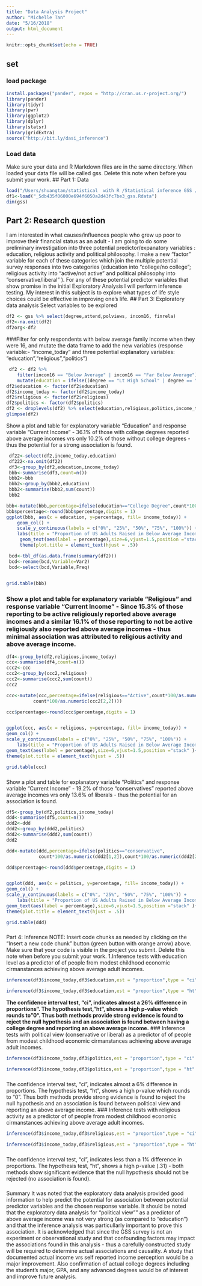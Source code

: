 ```yaml
---
title: "Data Analysis Project"
author: "Michelle Tan"
date: "5/16/2018"
output: html_document
---
```


```r
knitr::opts_chunk$set(echo = TRUE)
```

## set
### load package
```r
install.packages("pander", repos = "http://cran.us.r-project.org/")
library(pander)
library(tidyr)
library(pwr)
library(ggplot2)
library(dplyr)
library(statsr)
library(gridExtra)
source("http://bit.ly/dasi_inference")
```
### Load data
Make sure your data and R Markdown files are in the same directory. When loaded your data file will be called gss. Delete this note when before you submit your work.
## Part 1: Data
```r
load("/Users/shuangtan/statistical  with R /Statistical inference GSS /_5db435f06000e694f6050a2d43fc7be3_gss.Rdata")
df1<-load("_5db435f06000e694f6050a2d43fc7be3_gss.Rdata")
dim(gss)
```

## Part 2: Research question
I am interested in what causes/influences people who grew up poor to improve their financial status as an adult - I am going to do some preliminary investigation into three potential predictor/expanatory variables : education, religious activity and political philosophy. I make a new “factor” variable for each of these categories which join the multiple potential survey responses into two categories (education into “college/no college”; religious activity into “active/not active” and political philosophy into “conservative/liberal” ). For any of these potential predictor variables that show promise in the initial Exploratory Analysis I will perform inference testing.
My interest in this subject is to explore what types of life style choices could be effective in improving one’s life.
## 
Part 3: Exploratory data analysis
Select variables to be explored
```r
df2 <- gss %>% select(degree,attend,polviews, incom16, finrela)
df2<-na.omit(df2)
df2org<-df2
```
###Filter for only respondents with below average family income when they were 16, and mutate the data frame to add the new variables (response variable:- “income_today” and three potential explanatory variables: “education”,“religious”,“politics”)
```r
 df2 <- df2 %>%
    filter(incom16 == "Below Average" | incom16 == "Far Below Average") %>%
    mutate(education = ifelse((degree == "Lt High School" | degree == "High School"), "No College Degree", "College Degree"), income_today = ifelse((finrela == "Far Above Average" | finrela == "Above Average"), "Above Average", "Not Above Average"), politics = ifelse((polviews == "Extrmly Conservative" | polviews == "Conservative"| polviews == "Slightly Conservative"), "conservative", "liberal"), religious = ifelse((attend == "More Thn Once Wk"|attend == "Every Week"| attend == "Nrly Every Week"|attend == "2-3X A Month"|attend == "Once A Month"),"Active","NotActive"))
df2$education <- factor(df2$education)
df2$income_today <- factor(df2$income_today)
df2$religious <- factor(df2$religious)
df2$politics <- factor(df2$politics)
df2 <- droplevels(df2) %>% select(education,religious,politics,income_today)
glimpse(df2)
```

Show a plot and table for explanatory variable “Education” and response variable “Current Income” - 36.1% of those with college degrees reported above average incomes vrs only 10.2% of those without college degrees - thus the potential for a strong association is found.
```r
 df22<-select(df2,income_today,education)
 df222<-na.omit(df22)
 df3<-group_by(df2,education,income_today)
 bbb<-summarise(df3,count=n())
 bbb2<-bbb
 bbb2<-group_by(bbb2,education) 
 bbb2<-summarise(bbb2,sum(count))
 bbb2
```

```r
bbb<-mutate(bbb,percentage=ifelse(education=="College Degree",count*100/(as.numeric(bbb2[1,2])),count*100/(as.numeric(bbb2[2,2]))))
bbb$percentage<-round(bbb$percentage,digits = 1)
ggplot(bbb, aes(x = education, y=percentage, fill= income_today)) +
    geom_col() +
    scale_y_continuous(labels = c("0%", "25%", "50%", "75%", "100%")) +
    labs(title = "Proportion of US Adults Raised in Below Average Income Families' \n Present Income by Education Level", y = "% Adults in Each Present Income Category", x = "Education Level", color = "Present Income")+
     geom_text(aes(label = percentage),size=6,vjust=1.5,position ="stack" )+
     theme(plot.title = element_text(hjust = .5))

 bcd<-tbl_df(as.data.frame(summary(df2)))
 bcd<-rename(bcd,Variable=Var2)
 bcd<-select(bcd,Variable,Freq)
 
```



```r
grid.table(bbb)
```

### Show a plot and table for explanatory variable “Religious” and response variable “Current Income” - Since 15.3% of those reporting to be active religiously reported above average incomes and a similar 16.1% of those reporting to not be active religiously also reported above average incomes - thus minimal association was attributed to religious activity and above average income.

```r
df4<-group_by(df2,religious,income_today)
ccc<-summarise(df4,count=n())
ccc2<-ccc
ccc2<-group_by(ccc2,religious) 
ccc2<-summarise(ccc2,sum(count))
ccc2
```

```r
ccc<-mutate(ccc,percentage=ifelse(religious=="Active",count*100/as.numeric(ccc2[1,2]),
          count*100/as.numeric(ccc2[2,2])))

ccc$percentage<-round(ccc$percentage,digits = 1)


ggplot(ccc, aes(x = religious, y=percentage, fill= income_today)) + 
geom_col() +
scale_y_continuous(labels = c("0%", "25%", "50%", "75%", "100%")) +
    labs(title = "Proportion of US Adults Raised in Below Average Income Families' \n Present Religious Level", y = "% Adults in Each Present Income Category", x = "Religious Activity", fill = "Present Income")+
geom_text(aes(label = percentage),size=6,vjust=1.5,position ="stack" )+
theme(plot.title = element_text(hjust = .5))
```

```r
grid.table(ccc)
```
###
Show a plot and table for explanatory variable “Politics” and response variable “Current Income” - 19.2% of those “conservatives” reported above average incomes vrs only 13.6% of liberals - thus the potential for an association is found.

```r
df5<-group_by(df2,politics,income_today)
ddd<-summarise(df5,count=n())
ddd2<-ddd
ddd2<-group_by(ddd2,politics) 
ddd2<-summarise(ddd2,sum(count))
ddd2
```

```r
ddd<-mutate(ddd,percentage=ifelse(politics=="conservative",
            count*100/as.numeric(ddd2[1,2]),count*100/as.numeric(ddd2[2,2])))

ddd$percentage<-round(ddd$percentage,digits = 1)


ggplot(ddd, aes(x = politics, y=percentage, fill= income_today)) + 
geom_col() +
scale_y_continuous(labels = c("0%", "25%", "50%", "75%", "100%")) +
    labs(title = "Proportion of US Adults Raised in Below Average Income Families' \n Political View", y = "% Adults in Each Present Income Category", x = "Political View", fill = "Present Income")+
geom_text(aes(label = percentage),size=6,vjust=1.5,position ="stack" )+
theme(plot.title = element_text(hjust = .5))

```

```r
grid.table(ddd)
```
###
Part 4: Inference
NOTE: Insert code chunks as needed by clicking on the "Insert a new code chunk" 
button (green button with orange arrow) above. Make sure that your code is visible
in the project you submit. Delete this note when before you submit your work.
 1.Inference tests with education level as a predictor of of people from modest childhood economic cirmanstances achieving above average adult incomes.
```R
inference(df3$income_today,df3$education,est = "proportion",type = "ci" ,method = "theoretical",success="Above Average")
```

```r
inference(df3$income_today,df3$education,est = "proportion",type = "ht" ,method = "theoretical",success="Above Average",null = 0,alternative = "twosided")
```
**The confidence interval test, “ci”, indicates almost a 26% difference in proportions“. The hypothesis test,”ht“, shows a high p-value which rounds to”0“. Thus both methods provide strong evidence is found to reject the null hypothesis and an association is found between having a college degree and reporting an above average income.**
### 
Inference tests with political view (conservative or liberal) as a predictor of of people from modest childhood economic cirmanstances achieving above average adult incomes.

```r
inference(df3$income_today,df3$politics,est = "proportion",type = "ci" ,method = "theoretical",success="Above Average")

```

```r
inference(df3$income_today,df3$politics,est = "proportion",type = "ht" ,method = "theoretical",success="Above Average",null = 0,alternative = "twosided")
```
###
The confidence interval test, “ci”, indicates almost a 6% difference in proportions. The hypothesis test, “ht”, shows a high p-value which rounds to “0”. Thus both methods provide strong evidence is found to reject the null hypothesis and an association is found between political view and reporting an above average income.
###
Inference tests with religious activity as a predictor of of people from modest childhood economic cirmanstances achieving above average adult incomes.
```r
inference(df3$income_today,df3$religious,est = "proportion",type = "ci" ,method = "theoretical",success="Above Average")
```
```r
inference(df3$income_today,df3$religious,est = "proportion",type = "ht" ,method = "theoretical",success="Above Average",null = 0,alternative = "twosided")
```
###
The confidence interval test, “ci”, indicates less than a 1% difference in proportions. The hypothesis test, “ht”, shows a high p-value (.31) - both methods show significant evidence that the null hypothesis should not be rejected (no association is found).


###
Summary
It was noted that the exploratory data analysis provided good information to help predict the potential for association between potential predictor variables and the chosen response variable. It should be noted that the exploratory data analysis for “political view”" as a predictor of above average income was not very strong (as compared to “education”) and that the inference analysis was particullarly important to prove this association.
It is acknowledged that since the GSS survey is not an experiment or observational study and that confounding factors may impact the associations found in this analysis - thus a carefully constructed study will be required to determine actual associations and causality. A study that documented actual income vrs self reported income perception would be a major improvement. Also confirmation of actual college degrees including the student’s major, GPA, and any advanced degrees would be of interest and improve future analysis.